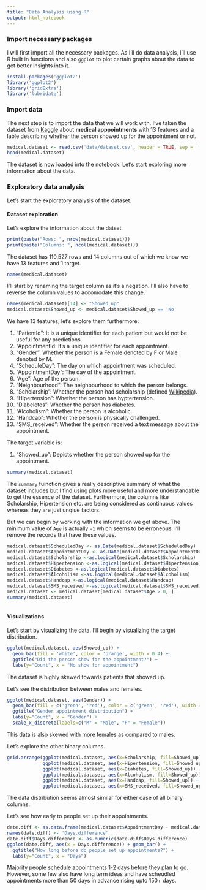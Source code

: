 ```yaml
---
title: "Data Analysis using R"
output: html_notebook
---
```


### Import necessary packages

I will first import all the necessary packages. As I'll do data analysis, I'll use R built in functions and also `ggplot` to plot certain graphs about the data to get better insights into it.

```r
install.packages('ggplot2')
library('ggplot2')
library('gridExtra')
library('lubridate')
```

### Import data

The next step is to import the data that we will work with. I've taken the dataset from [Kaggle](https://www.kaggle.com/joniarroba/noshowappointments/download) about **medical apppointments** with 13 features and a lable describing whether the person showed up for the appointment or not.

```r
medical.dataset <- read.csv('data/dataset.csv', header = TRUE, sep = ',')
head(medical.dataset)
```

The dataset is now loaded into the notebook. Let's start exploring more information about the data.

### Exploratory data analysis

Let's start the exploratory analysis of the dataset.

#### Dataset exploration

Let's explore the information about the datset.

```r
print(paste("Rows: ", nrow(medical.dataset)))
print(paste("Columns: ", ncol(medical.dataset)))
```

The dataset has 110,527 rows and 14 columns out of which we know we have 13 features and 1 target.

```r
names(medical.dataset)
```

I'll start by renaming the target column as it's a negation. I'll also have to reverse the column values to accomodate this change.

```r
names(medical.dataset)[14] <- "Showed_up"
medical.dataset$Showed_up <- medical.dataset$Showed_up == 'No'
```

We have 13 features, let's explore them furthermore:

1. "PatientId": It is a unique identifier for each patient but would not be useful for any predictions.
2. "AppointmentId: It's a unique identifier for each appointment.
3. "Gender": Whether the person is a Female denoted by F or Male denoted by M.
4. "ScheduleDay": The day on which appointment was scheduled.
5. "AppointmentDay": The day of the appointment.
6. "Age": Age of the person.
7. "Neighbourhood": The neighbourhood to which the person belongs.
8. "Scholarship": Whether the person had scholarship (defined [Wikipedia](https://en.wikipedia.org/wiki/Bolsa_Fam%C3%ADlia)).
9. "Hipertension": Whether the person has hyptertension.
10. "Diabeletes": Whether the person has diabetes.
11. "Alcoholism": Whether the person is alcoholic.
12. "Handcap": Whether the person is physically challenged.
13. "SMS_received": Whether the person received a text message about the appointment.

The target variable is:

1. "Showed_up": Depicts whether the person showed up for the appointment.

```r
summary(medical.dataset)
```

The `summary` fuinction gives a really descriptive summary of what the dataset includes but I find using plots more useful and more understandable to get the essence of the dataset. Furthermore, the columns like Scholarship, Hipertension etc. are being considered as continuous values whereas they are just unqiue factors.

But we can begin by working with the information we get above. The minimum value of `Age` is actually `-1` which seems to be erroneous. I'll remove the records that have these values.

```r
medical.dataset$ScheduledDay <- as.Date(medical.dataset$ScheduledDay)
medical.dataset$AppointmentDay <- as.Date(medical.dataset$AppointmentDay)
medical.dataset$Scholarship <-as.logical(medical.dataset$Scholarship)
medical.dataset$Hipertension <-as.logical(medical.dataset$Hipertension)
medical.dataset$Diabetes <-as.logical(medical.dataset$Diabetes)
medical.dataset$Alcoholism <-as.logical(medical.dataset$Alcoholism)
medical.dataset$Handcap <-as.logical(medical.dataset$Handcap)
medical.dataset$SMS_received <-as.logical(medical.dataset$SMS_received)
medical.dataset <- medical.dataset[medical.dataset$Age > 0, ]
summary(medical.dataset)
```

```r
```

#### Visualizations

Let's start by visualizing the data. I'll begin by visualizing the target distribution.

```r
ggplot(medical.dataset, aes(Showed_up)) + 
  geom_bar(fill = 'white', color = 'orange', width = 0.4) + 
  ggtitle("Did the person show for the appointment?") + 
  labs(y="Count", x = "No show for appointment")
```

The dataset is highly skewed towards patients that showed up.

Let's see the distribution between males and females.

```r
ggplot(medical.dataset, aes(Gender)) + 
  geom_bar(fill = c('green', 'red'), color = c('green', 'red'), width = 0.4) + 
  ggtitle("Gender appointment distribution") + 
  labs(y="Count", x = "Gender") +
  scale_x_discrete(labels=c("M" = "Male", "F" = "Female"))
```

This data is also skewed with more females as compared to males.

Let's explore the other binary columns.

```r
grid.arrange(ggplot(medical.dataset, aes(x=Scholarship, fill=Showed_up)) + geom_bar(position="fill"),
             ggplot(medical.dataset, aes(x=Hipertension, fill=Showed_up)) + geom_bar(position="fill"),
             ggplot(medical.dataset, aes(x=Diabetes, fill=Showed_up)) + geom_bar(position="fill"),
             ggplot(medical.dataset, aes(x=Alcoholism, fill=Showed_up)) + geom_bar(position="fill"),
             ggplot(medical.dataset, aes(x=Handcap, fill=Showed_up)) + geom_bar(position="fill"),
             ggplot(medical.dataset, aes(x=SMS_received, fill=Showed_up)) + geom_bar(position="fill"), ncol = 2)
```

The data distribution seems almost similar for either case of all binary columns.

Let's see how early to people set up their appointments.

```r
date.diff <- as.data.frame(medical.dataset$AppointmentDay - medical.dataset$ScheduledDay)
names(date.diff) <- 'Days.difference'
date.diff$Days.difference <- as.numeric(date.diff$Days.difference)
ggplot(date.diff, aes(x = Days.difference)) + geom_bar() +
  ggtitle("How long before do people set up appointments?") +
  labs(y="Count", x = "Days")
```

Majority people schedule appointments 1-2 days before they plan to go. However, some few also have long term ideas and have scheudled appointments more than 50 days in advance rising upto 150+ days.